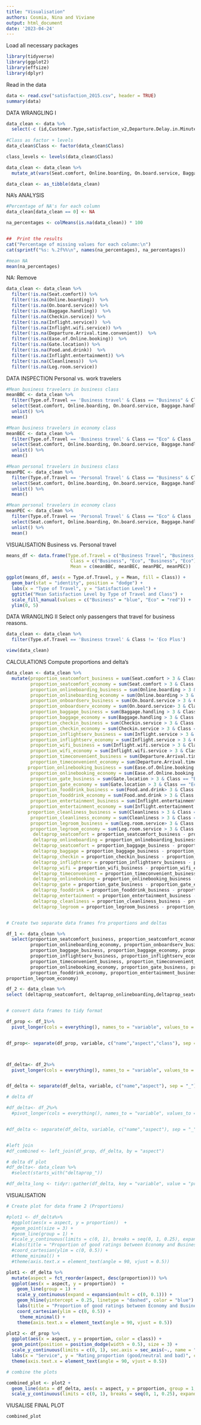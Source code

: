 ```yaml
---
title: "Visualisation"
authors: Cosmia, Nina and Viviane
output: html_document
date: '2023-04-24'
---
```

Load all necessary packages
```r
library(tidyverse)
library(ggplot2)
library(effsize)
library(dplyr)
```


Read in the data 
```r
data <- read.csv("satisfaction_2015.csv", header = TRUE)
summary(data)
```

DATA WRANGLING I
```r
data_clean <- data %>%  
  select(-c (id,Customer.Type,satisfaction_v2,Departure.Delay.in.Minutes,Arrival.Delay.in.Minutes))  
  
#Class as factor + levels 
data_clean$Class <- factor(data_clean$Class)

class_levels <- levels(data_clean$Class)

data_clean <- data_clean %>%
  mutate_at(vars(Seat.comfort, Online.boarding, On.board.service, Baggage.handling, Checkin.service, Inflight.service, Inflight.wifi.service, Departure.Arrival.time.convenient, Ease.of.Online.booking, Gate.location, Food.and.drink, Inflight.entertainment, Leg.room.service, Cleanliness), as.numeric)

data_clean <- as_tibble(data_clean)
```

NA's ANALYSIS
```r
#Percentage of NA's for each column 
data_clean[data_clean == 0] <- NA

na_percentages <- colMeans(is.na(data_clean)) * 100


##  Print the results
cat("Percentage of missing values for each column:\n")
cat(sprintf("%s: %.2f%%\n", names(na_percentages), na_percentages))

#mean NA
mean(na_percentages)

```

NA: Remove 

```r
data_clean <- data_clean %>% 
  filter(!is.na(Seat.comfort)) %>% 
  filter(!is.na(Online.boarding))  %>% 
  filter(!is.na(On.board.service)) %>% 
  filter(!is.na(Baggage.handling))  %>% 
  filter(!is.na(Checkin.service)) %>% 
  filter(!is.na(Inflight.service))  %>% 
  filter(!is.na(Inflight.wifi.service)) %>% 
  filter(!is.na(Departure.Arrival.time.convenient))  %>% 
  filter(!is.na(Ease.of.Online.booking))  %>% 
  filter(!is.na(Gate.location)) %>% 
  filter(!is.na(Food.and.drink))  %>% 
  filter(!is.na(Inflight.entertainment)) %>% 
  filter(!is.na(Cleanliness))  %>% 
  filter(!is.na(Leg.room.service)) 
```

DATA INSPECTION 
Personal vs. work travelers
```r
#Mean business travelers in business class
meanBBC <- data_clean %>%
  filter(Type.of.Travel == 'Business travel' & Class == "Business" & Class != 'Eco Plus' ) %>%
  select(Seat.comfort, Online.boarding, On.board.service, Baggage.handling, Checkin.service, Inflight.service, Inflight.wifi.service, Departure.Arrival.time.convenient, Ease.of.Online.booking, Gate.location, Food.and.drink, Inflight.entertainment, Leg.room.service, Cleanliness) %>%
  unlist() %>%
  mean()

#Mean business travelers in economy class
meanBEC <- data_clean %>%
  filter(Type.of.Travel == 'Business travel' & Class == "Eco" & Class != 'Eco Plus' ) %>%
  select(Seat.comfort, Online.boarding, On.board.service, Baggage.handling, Checkin.service, Inflight.service, Inflight.wifi.service, Departure.Arrival.time.convenient, Ease.of.Online.booking, Gate.location, Food.and.drink, Inflight.entertainment, Leg.room.service, Cleanliness) %>%
  unlist() %>%
  mean()

#Mean personal travelers in business class
meanPBC <- data_clean %>%
  filter(Type.of.Travel == 'Personal Travel' & Class == "Business" & Class != 'Eco Plus' ) %>%
  select(Seat.comfort, Online.boarding, On.board.service, Baggage.handling, Checkin.service, Inflight.service, Inflight.wifi.service, Departure.Arrival.time.convenient, Ease.of.Online.booking, Gate.location, Food.and.drink, Inflight.entertainment, Leg.room.service, Cleanliness) %>%
  unlist() %>%
  mean()

#Mean personal travelers in economy class
meanPEC <- data_clean %>%
  filter(Type.of.Travel == 'Personal Travel' & Class == "Eco" & Class != 'Eco Plus' ) %>%
  select(Seat.comfort, Online.boarding, On.board.service, Baggage.handling, Checkin.service, Inflight.service, Inflight.wifi.service, Departure.Arrival.time.convenient, Ease.of.Online.booking, Gate.location, Food.and.drink, Inflight.entertainment, Leg.room.service, Cleanliness) %>%
  unlist() %>%
  mean()


```

VISUALISATION Business vs. Personal travel 
```r
means_df <- data.frame(Type.of.Travel = c("Business Travel", "Business Travel", "Personal Travel", "Personal Travel"),
                        Class = c("Business", "Eco", "Business", "Eco"),
                        Mean = c(meanBBC, meanBEC, meanPBC, meanPEC))

ggplot(means_df, aes(x = Type.of.Travel, y = Mean, fill = Class)) +
  geom_bar(stat = "identity", position = "dodge") +
  labs(x = "Type of Travel", y = "Satisfaction Level") +
  ggtitle("Mean Satisfaction Level by Type of Travel and Class") +
  scale_fill_manual(values = c("Business" = "blue", "Eco" = "red")) +
  ylim(0, 5)
```



DATA WRANGLING II 
Select only passengers that travel for business reasons. 
```r
data_clean <- data_clean %>%  
  filter(Type.of.Travel == 'Business travel' & Class != 'Eco Plus')

view(data_clean)

```


CALCULATIONS
Compute proportions and delta's

```r
data_clean <- data_clean %>% 
  mutate(proportion_seatcomfort_business = sum(Seat.comfort > 3 & Class == "Business") / sum(Class == "Business"),
         proportion_seatcomfort_economy = sum(Seat.comfort > 3 & Class == "Eco") / sum(Class == "Eco"),
         proportion_onlineboarding_business = sum(Online.boarding > 3 & Class == "Business") / sum(Class == "Business"),
         proportion_onlineboarding_economy = sum(Online.boarding > 3 & Class == "Eco") / sum(Class == "Eco"),
         proportion_onboardserv_business = sum(On.board.service > 3 & Class == "Business") / sum(Class == "Business"),
         proportion_onboardserv_economy = sum(On.board.service> 3 & Class == "Eco") / sum(Class == "Eco"),
         proportion_baggage_business = sum(Baggage.handling > 3 & Class == "Business") / sum(Class == "Business"),
         proportion_baggage_economy = sum(Baggage.handling > 3 & Class == "Eco") / sum(Class == "Eco"),
         proportion_checkin_business = sum(Checkin.service > 3 & Class == "Business") / sum(Class == "Business"),
         proportion_checkin_economy = sum(Checkin.service > 3 & Class == "Eco") / sum(Class == "Eco"),
         proportion_inflightserv_business = sum(Inflight.service > 3 & Class == "Business") / sum(Class == "Business"),
         proportion_inflightserv_economy = sum(Inflight.service > 3 & Class == "Eco") / sum(Class == "Eco"),
         proportion_wifi_business = sum(Inflight.wifi.service > 3 & Class == "Business") / sum(Class == "Business"),
         proportion_wifi_economy = sum(Inflight.wifi.service > 3 & Class == "Eco") / sum(Class == "Eco"),
         proportion_timeconvenient_business = sum(Departure.Arrival.time.convenient > 3 & Class == "Business") / sum(Class == "Business"),
         proportion_timeconvenient_economy = sum(Departure.Arrival.time.convenient > 3 & Class == "Eco") / sum(Class == "Eco"),
        proportion_onlinebooking_business = sum(Ease.of.Online.booking > 3 & Class == "Business") / sum(Class == "Business"),
         proportion_onlinebooking_economy = sum(Ease.of.Online.booking > 3 & Class == "Eco") / sum(Class == "Eco"),
         proportion_gate_business = sum(Gate.location > 3 & Class == "Business") / sum(Class == "Business"),
         proportion_gate_economy = sum(Gate.location > 3 & Class == "Eco") / sum(Class == "Eco"),
         proportion_fooddrink_business = sum(Food.and.drink> 3 & Class == "Business") / sum(Class == "Business"),
         proportion_fooddrink_economy = sum(Food.and.drink > 3 & Class == "Eco") / sum(Class == "Eco"),
         proportion_entertainment_business = sum(Inflight.entertainment > 3 & Class == "Business") / sum(Class == "Business"),
         proportion_entertainment_economy = sum(Inflight.entertainment > 3 & Class == "Eco") / sum(Class == "Eco"),
        proportion_cleanliness_business = sum(Cleanliness > 3 & Class == "Business") / sum(Class == "Business"),
         proportion_cleanliness_economy = sum(Cleanliness > 3 & Class == "Eco") / sum(Class == "Eco"),
         proportion_legroom_business = sum(Leg.room.service> 3 & Class == "Business") / sum(Class == "Business"),
         proportion_legroom_economy = sum(Leg.room.service > 3 & Class == "Eco") / sum(Class == "Eco"),
          deltaprop_seatcomfort = proportion_seatcomfort_business - proportion_seatcomfort_economy,
          deltaprop_onlineboarding = proportion_onlineboarding_business - proportion_onlineboarding_economy,
          deltaprop_seatcomfort = proportion_baggage_business - proportion_baggage_economy,
          deltaprop_baggage = proportion_baggage_business - proportion_baggage_economy,
          deltaprop_checkin = proportion_checkin_business - proportion_checkin_economy,
          deltaprop_inflightserv = proportion_inflightserv_business - proportion_inflightserv_economy,
          deltaprop_wifi = proportion_wifi_business - proportion_wifi_economy,
          deltaprop_timeconvenient = proportion_timeconvenient_business - proportion_timeconvenient_economy,
          deltaprop_onlinebooking = proportion_onlinebooking_business - proportion_onlinebooking_economy,
          deltaprop_gate = proportion_gate_business - proportion_gate_economy,
          deltaprop_fooddrink = proportion_fooddrink_business - proportion_fooddrink_economy,
          deltaprop_entertainment = proportion_entertainment_business - proportion_entertainment_economy,
          deltaprop_cleanliness = proportion_cleanliness_business - proportion_cleanliness_economy,
          deltaprop_legroom = proportion_legroom_business - proportion_legroom_economy)


# Create two separate data frames fro proportions and deltas 

df_1 <- data_clean %>%
  select(proportion_seatcomfort_business, proportion_seatcomfort_economy, proportion_onlineboarding_business,
         proportion_onlineboarding_economy, proportion_onboardserv_business, proportion_onboardserv_economy,
         proportion_baggage_business, proportion_baggage_economy, proportion_checkin_business, proportion_checkin_economy,
         proportion_inflightserv_business, proportion_inflightserv_economy, proportion_wifi_business, proportion_wifi_economy,
         proportion_timeconvenient_business, proportion_timeconvenient_economy, proportion_onlinebooking_business, 
         proportion_onlinebooking_economy, proportion_gate_business, proportion_gate_economy, proportion_fooddrink_business,
         proportion_fooddrink_economy, proportion_entertainment_business, proportion_entertainment_economy, proportion_cleanliness_business, proportion_cleanliness_economy, proportion_legroom_business,
proportion_legroom_economy)

df_2 <- data_clean %>%
select (deltaprop_seatcomfort, deltaprop_onlineboarding,deltaprop_seatcomfort, deltaprop_baggage, deltaprop_checkin,deltaprop_inflightserv,deltaprop_wifi, deltaprop_timeconvenient,deltaprop_onlinebooking,deltaprop_gate, deltaprop_fooddrink,deltaprop_entertainment,deltaprop_cleanliness, deltaprop_legroom) 


# convert data frames to tidy format

df_prop <- df_1%>%
  pivot_longer(cols = everything(), names_to = "variable", values_to = "proportion")


df_prop<- separate(df_prop, variable, c("name","aspect","class"), sep = "_")



df_delta<- df_2%>%
  pivot_longer(cols = everything(), names_to = "variable", values_to = "proportion")


df_delta <- separate(df_delta, variable, c("name","aspect"), sep = "_")

# delta df 

#df_delta<- df_2%>%
  #pivot_longer(cols = everything(), names_to = "variable", values_to = "delta")


#df_delta <- separate(df_delta, variable, c("name","aspect"), sep = "_")


#left join
#df_combined <- left_join(df_prop, df_delta, by = "aspect")

# delta df plot 
#df_delta<- data_clean %>%
  #select(starts_with("deltaprop_")) 

#df_delta_long <- tidyr::gather(df_delta, key = "variable", value = "proportion")

```


VISUALISATION

```r
# Create plot for data frame 2 (Proportions)

#plot1 <- df_delta%>%
  #ggplot(aes(x = aspect, y = proportion))  +
  #geom_point(size = 3) +
  #geom_line(group = 1) +
  #scale_y_continuous(limits = c(0, 1), breaks = seq(0, 1, 0.25), expand = expansion(mult = c(0, 0.1))) +
  #labs(title = "Proportion of good ratings between Economy and Business Class ",x = "Satisfaction Variables", y = "Delta") +
  #coord_cartesian(ylim = c(0, 0.5)) +
  #theme_minimal() +
  #theme(axis.text.x = element_text(angle = 90, vjust = 0.5))

plot1 <- df_delta %>%
  mutate(aspect = fct_reorder(aspect, desc(proportion))) %>%
  ggplot(aes(x = aspect, y = proportion))  +
    geom_line(group = 1) +
    scale_y_continuous(expand = expansion(mult = c(0, 0.1))) +
    geom_hline(yintercept = 0.25, linetype = "dashed", color = "blue") +
    labs(title = "Proportion of good ratings between Economy and Business Class ",x = "Satisfaction Variables", y = "Delta") +
    coord_cartesian(ylim = c(0, 0.5)) +
     theme_minimal() +
    theme(axis.text.x = element_text(angle = 90, vjust = 0.5))

plot2 <- df_prop %>%
  ggplot(aes(x = aspect, y = proportion, color = class)) +
  geom_point(position = position_dodge(width = 0.5), size = 3) +
  scale_y_continuous(limits = c(0, 1), sec.axis = sec_axis(~., name = "Proportion")) +
  labs(x = "Service", y = "Rating_proportion (good/neutral and bad)", color = "Class")+
  theme(axis.text.x = element_text(angle = 90, vjust = 0.5))

# combine the plots

combined_plot <- plot2 +
  geom_line(data = df_delta, aes(x = aspect, y = proportion, group = 1, color = "proportions_delta"), linetype = "dashed") +
  scale_y_continuous(limits = c(0, 1), breaks = seq(0, 1, 0.25), expand = expansion(mult = c(0, 0.1)))
```

VIUSALISE FINAL PLOT

```r

combined_plot

```


